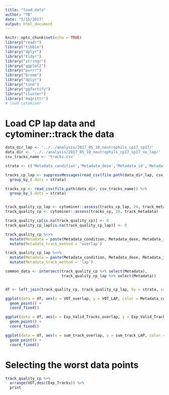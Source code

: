 ```yaml
---
title: "load_data"
author: "TB"
date: "5/15/2017"
output: html_document
---
```


```r
knitr::opts_chunk$set(echo = TRUE)
library("readr")
library("tibble")
library("dplyr")
library("tidyr")
library("stringr")
library("ggplot2")
library("purrr")
library("broom")
library("dplyr")
library("tsne")
library("ggfortify")
library("cluster")
library('magrittr')
# load cytominer 

```

# Load CP lap data and cytominer::track the data
```r

data_dir_lap <- '../../analysis/2017_05_10_neutrophils_cp17_sp17/'
data_dir <- '../../analysis/2017_05_10_neutrophils_cp17_sp17_no_lap/'
csv_tracks_name <- 'tracks.csv'

strata <- c('Metadata_condition','Metadata_dose','Metadata_id','Metadata_date','Metadata_matrix')

tracks_cp_lap <- suppressMessages(read_csv(file.path(data_dir_lap, csv_tracks_name))) %>% 
  group_by_(.dots = strata)

tracks_cp <- read_csv(file.path(data_dir, csv_tracks_name)) %>% 
  group_by_(.dots = strata)


track_quality_cp_lap <- cytominer::assess(tracks_cp_lap, 20, track_metadata) 
track_quality_cp <- cytominer::assess(tracks_cp, 20, track_metadata)

track_quality_cp[is.na(track_quality_cp)] <- 0
track_quality_cp_lap[is.na(track_quality_cp_lap)] <- 0

```
```r
track_quality_cp %<>% 
  mutate(Metadata = paste(Metadata_condition, Metadata_dose, Metadata_id, Metadata_date)) %>%
  mutate(Metadata_track_method = 'overlap') 

track_quality_cp_lap %<>% 
  mutate(Metadata = paste(Metadata_condition, Metadata_dose, Metadata_id, Metadata_date)) %>%
  mutate(Metadata_track_method = 'lap') 

common_data <- intersect(track_quality_cp %>% select(Metadata),
                         track_quality_cp_lap %>% select(Metadata))


df <- left_join(track_quality_cp, track_quality_cp_lap, by = strata, suffix = c('_overlap', '_LAP'))

ggplot(data = df, aes(x = VOT_overlap, y = VOT_LAP, color = Metadata_condition)) +
  geom_point() +
  coord_fixed()

ggplot(data = df, aes(x = Exp_Valid_Tracks_overlap, y = Exp_Valid_Tracks_LAP, color = Metadata_condition)) +
  geom_point() +
  coord_fixed()

ggplot(data = df, aes(x = sum_track_overlap, y = sum_track_LAP, color = Metadata_condition)) +
  geom_point() +
  coord_fixed()

```

# Selecting the worst data points
```r
track_quality_cp %>% 
  arrange(VOT,desc(Exp_Tracks)) %>% 
  print

```
